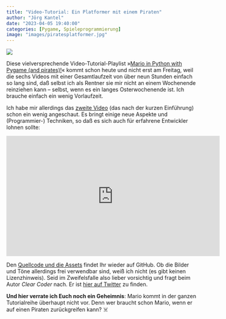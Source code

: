 ```yaml
---
title: "Video-Tutorial: Ein Platformer mit einem Piraten"
author: "Jörg Kantel"
date: "2023-04-05 19:40:00"
categories: [Pygame, Spieleprogrammierung]
image: "images/piratesplatformer.jpg"
---
```


[![](images/piratesplatformer-b.jpg)](https://www.youtube.com/watch?v=KJpP85tnOKg)

Diese vielversprechende Video-Tutorial-Playlist »[Mario in Python with Pygame (and pirates)!](https://www.youtube.com/playlist?list=PL8ui5HK3oSiGXM2Pc2DahNu1xXBf7WQh-)« kommt schon heute und nicht erst am Freitag, weil die sechs Videos mit einer Gesamtlaufzeit von über neun Stunden einfach so lang sind, daß selbst ich als Rentner sie mir nicht an einem Wochenende reinziehen kann -- selbst, wenn es ein langes Osterwochenende ist. Ich brauche einfach ein wenig Vorlaufzeit.

Ich habe mir allerdings das [zweite Video](https://www.youtube.com/watch?v=YWN8GcmJ-jA) (das nach der kurzen Einführung) schon ein wenig angeschaut. Es bringt einige neue Aspekte und (Programmier-) Techniken, so daß es sich auch für erfahrene Entwickler lohnen sollte:

<iframe width="560" height="315" src="https://www.youtube.com/embed/YWN8GcmJ-jA" title="YouTube video player" frameborder="0" allow="accelerometer; autoplay; clipboard-write; encrypted-media; gyroscope; picture-in-picture; web-share" allowfullscreen></iframe>

Den [Quellcode und die Assets](https://github.com/clear-code-projects/2D-Mario-style-platformer) findet Ihr wieder auf GitHub. Ob die Bilder und Töne allerdings frei verwendbar sind, weiß ich nicht (es gibt keinen Lizenzhinweis). Seid im Zweifelsfalle also lieber vorsichtig und fragt beim Autor *Clear Coder* nach. Er ist [hier auf Twitter](https://twitter.com/clear_coder) zu finden.

**Und hier verrate ich Euch noch ein Geheimnis**: Mario kommt in der ganzen Tutorialreihe überhaupt nicht vor. Denn wer braucht schon Mario, wenn er auf einen Piraten zurückgreifen kann?&nbsp;☠️